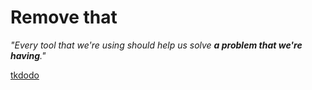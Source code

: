 
# Remove that

_"Every tool that we're using should help us solve **a problem that we're having**."_

[tkdodo](https://tkdodo.eu/blog/you-might-not-need-react-query)
